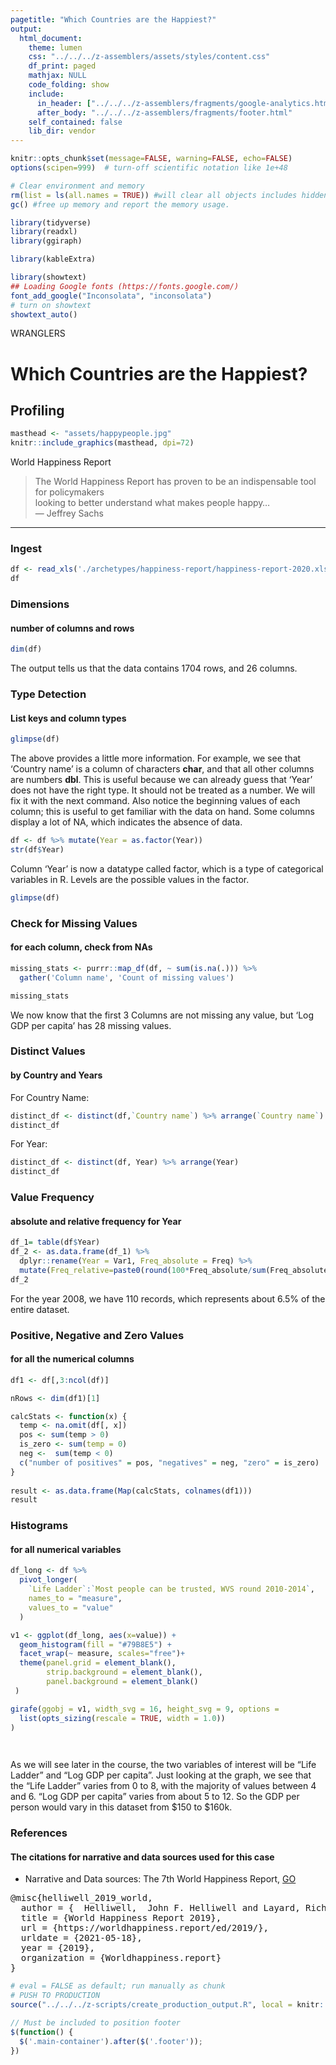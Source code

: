 ```yaml
---
pagetitle: "Which Countries are the Happiest?"
output: 
  html_document:
    theme: lumen
    css: "../../../z-assemblers/assets/styles/content.css"
    df_print: paged
    mathjax: NULL
    code_folding: show
    include:
      in_header: ["../../../z-assemblers/fragments/google-analytics.html", "../../../z-assemblers/fragments/header.html"]
      after_body: "../../../z-assemblers/fragments/footer.html"
    self_contained: false
    lib_dir: vendor
---
```



```r

knitr::opts_chunk$set(message=FALSE, warning=FALSE, echo=FALSE)
options(scipen=999)  # turn-off scientific notation like 1e+48

# Clear environment and memory
rm(list = ls(all.names = TRUE)) #will clear all objects includes hidden objects.
gc() #free up memory and report the memory usage.

library(tidyverse)
library(readxl)
library(ggiraph)

library(kableExtra)

library(showtext)
## Loading Google fonts (https://fonts.google.com/)
font_add_google("Inconsolata", "inconsolata")
# turn on showtext
showtext_auto()

```

<div class="activity">
WRANGLERS  
</div>

# Which Countries are the Happiest?
## Profiling

```r

masthead <- "assets/happypeople.jpg"
knitr::include_graphics(masthead, dpi=72)

```

<div class="figure-text">World Happiness Report</div>

> The World Happiness Report has proven to be an indispensable tool for policymakers \
looking to better understand what makes people happy...\
--- Jeffrey Sachs

***

### Ingest

```r

df <- read_xls('./archetypes/happiness-report/happiness-report-2020.xls')
df
```

### Dimensions
#### number of columns and rows

```r

dim(df)

```

The output tells us that the data contains 1704 rows, and 26 columns.


### Type Detection
#### List keys and column types

```r
glimpse(df)

```

The above provides a little more information. For example, we see that 'Country name' is a column of characters __char__, and that all other columns are numbers __dbl__. This is useful because we can already guess that 'Year' does not have the right type. It should not be treated as a number. We will fix it with the next command. Also notice the beginning values of each column; this is useful to get familiar with the data on hand. Some columns display a lot of NA, which indicates the absence of data.

```r

df <- df %>% mutate(Year = as.factor(Year))
str(df$Year)

```

Column 'Year' is now a datatype called factor, which is a type of categorical variables in R. Levels are the possible values in the factor.


```r

glimpse(df)

```

### Check for Missing Values
#### for each column, check from NAs

```r

missing_stats <- purrr::map_df(df, ~ sum(is.na(.))) %>%
  gather('Column name', 'Count of missing values')

missing_stats

```

We now know that the first 3 Columns are not missing any value, but 'Log GDP per capita' has 28 missing values.

### Distinct Values
#### by Country and Years

For Country Name:

```r

distinct_df <- distinct(df,`Country name`) %>% arrange(`Country name`)
distinct_df

```


For Year:


```r
distinct_df <- distinct(df, Year) %>% arrange(Year)
distinct_df
```


### Value Frequency
#### absolute and relative frequency for Year

```r

df_1= table(df$Year)
df_2 <- as.data.frame(df_1) %>% 
  dplyr::rename(Year = Var1, Freq_absolute = Freq) %>% 
  mutate(Freq_relative=paste0(round(100*Freq_absolute/sum(Freq_absolute),digits=2),"%"))
df_2

```


For the year 2008, we have 110 records, which represents about 6.5% of the entire dataset.

### Positive, Negative and Zero Values
#### for all the numerical columns

```r

df1 <- df[,3:ncol(df)]

nRows <- dim(df1)[1]

calcStats <- function(x) {
  temp <- na.omit(df[, x])
  pos <- sum(temp > 0)
  is_zero <- sum(temp = 0)
  neg <-  sum(temp < 0)
  c("number of positives" = pos, "negatives" = neg, "zero" = is_zero)
}
  
result <- as.data.frame(Map(calcStats, colnames(df1)))
result

```



### Histograms
#### for all numerical variables

```r

df_long <- df %>%
  pivot_longer(
    `Life Ladder`:`Most people can be trusted, WVS round 2010-2014`,
    names_to = "measure",
    values_to = "value"
  )

v1 <- ggplot(df_long, aes(x=value)) +
  geom_histogram(fill = "#79B8E5") +
  facet_wrap(~ measure, scales="free")+
  theme(panel.grid = element_blank(), 
        strip.background = element_blank(),
        panel.background = element_blank()
 ) 

girafe(ggobj = v1, width_svg = 16, height_svg = 9, options =
  list(opts_sizing(rescale = TRUE, width = 1.0))
)

 
```


As we will see later in the course, the two variables of interest will be "Life Ladder" and "Log GDP per capita". Just looking at the graph, we see that the "Life Ladder" varies from 0 to 8, with the majority of values between 4 and 6. "Log GDP per capita" varies from about 5 to 12. So the GDP per person would vary in this dataset from $150 to $160k.


### References
#### The citations for narrative and data sources used for this case

* Narrative and Data sources: The 7th World Happiness Report, [GO](https://worldhappiness.report/ed/2019/){target="_blank"}  

<pre>
@misc{helliwell_2019_world,
  author = {  Helliwell,  John F. Helliwell and Layard, Richard  and Sachs, Jeffrey D. },
  title = {World Happiness Report 2019},
  url = {https://worldhappiness.report/ed/2019/},
  urldate = {2021-05-18},
  year = {2019},
  organization = {Worldhappiness.report}
}
</pre>



```r

# eval = FALSE as default; run manually as chunk
# PUSH TO PRODUCTION
source("../../../z-scripts/create_production_output.R", local = knitr::knit_global())

```


```js

// Must be included to position footer
$(function() {
  $('.main-container').after($('.footer'));
})

```

